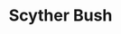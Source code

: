 ---
title: "Scyther Bush"
meta_title: "Scyther Bush craft"
description: "Craft de Scyther Bush"
rank: "c"
draft: false
name: "Scyther Bush"
recipe_img: "https://wiki.pokexgames.com/images/2/2d/Scyther_Bush.png"
level: 51
craft_time: 36000
result: 1
value_npc: 1
ingredients:
  - name: "Major Seed Bag"
    quantity: 4
    item_img: "https://wiki.pokexgames.com/images/d/d4/Major_Seed_Bag.png"
    value_npc: 1
  - name: "Scythe"
    quantity: 5
    item_img: "https://wiki.pokexgames.com/images/2/2f/Scythe1.png"
    value_npc: 1
  - name: "Condensed Grass"
    quantity: 88
    item_img: "https://wiki.pokexgames.com/images/c/ce/Condensed_Grass.png"
    value_npc: 1
---